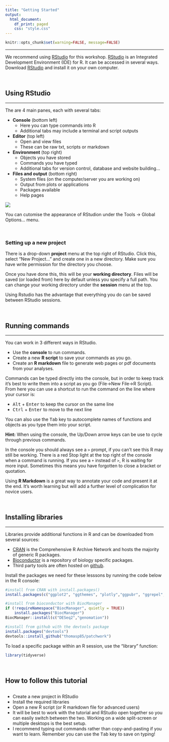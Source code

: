 ```yaml
---
title: "Getting Started"
output: 
  html_document:
    df_print: paged
    css: "style.css"
---
```


<head>
<script src="https://kit.fontawesome.com/ece750edd7.js" crossorigin="anonymous"></script>
</head>


```r
knitr::opts_chunk$set(warning=FALSE, message=FALSE)
```

----

We recommend using [RStudio](https://rstudio.com/) for this workshop. [RStudio](https://www.rstudio.com/) is an Integrated Development Environment (IDE) for R. It can be accessed in several ways. Download [RStudio](https://rstudio.com/) and install it on your own computer.

<br>

## Using RStudio
***

<div class = "row">
<div class = "col-md-6">
The are 4 main panes, each with several tabs: 

* **Console** (bottom left)
    + Here you can type commands into R 
    + Additional tabs may include a terminal and script outputs
* **Editor** (top left)
    + Open and view files
    + These can be raw txt, scripts or markdown 
* **Environment** (top right)
    + Objects you have stored
    + Commands you have typed
    + Additional tabs for version control, database and website building...
* **Files and output** (bottom right)
    + System files (on the computer/server you are working on)
    + Output from plots or applications 
    + Packages available
    + Help pages
</div>
<div class = "col-md-6">
![](images/rstudio-windows.png)
</div>
</div>

You can cutomise the appearance of RStudion under the Tools -> Global Options... menu.

<br>

###  **Setting up a new project**

There is a drop-down **project** menu at the top right of RStudio. Click this, select "New Project..." and create one in a new directory. Make sure you have write permission for the directory you choose.

Once you have done this, this will be your **working directory**. Files will be saved (or loaded from) here by default unless you specify a full path. You can change your working directory under the **session** menu at the top.

Using Rstudio has the advantage that everything you do can be saved between RStudio sessions.

<br>

## Running commands
***

You can work in 3 different ways in RStudio. 

* Use the **console** to run commands. 
* Create a new **R script** to save your commands as you go.
* Create an **R markdown** file to generate web pages or pdf documents from your analyses.

Commands can be typed directly into the console, but in order to keep track it's best to write them into a script as you go (File->New File->R Script). From here you can use a shortcut to run the command on the line where your cursor is: 

* <kbd>Alt</kbd> + <kbd>Enter</kbd> to keep the cursor on the same line
* <kbd>Ctrl</kbd> + <kbd>Enter</kbd> to move to the next line

You can also use the <kbd>Tab</kbd> key to autocomplete names of functions and objects as you type them into your script.

**Hint:** 
When using the console, the Up/Down arrow keys can be use to cycle through previous commands.

In the console you should always see a `>` prompt, if you can't see this R may still be working. There is a red Stop light at the top right of the console when a command is running. If you see a `+` instead of `>`, R is waiting for more input. Sometimes this means you have forgotten to close a bracket or quotation.

Using **R Markdown** is a great way to annotate your code and present it at the end. It's worth learning but will add a further level of complication for novice users.

<br>

## Installing libraries
***

Libraries provide additional functions in R and can be downloaded from several sources:

* [CRAN](https://cran.r-project.org/) is the Comprehensive R Archive Network and hosts the majority of generic R packages.
* [Bioconductor](https://www.bioconductor.org/) is a repository of biology specific packages.
* Third party tools are often hosted on [github](https://www.github.com).

Install the packages we need for these lesssons by running the code below in the R console:

```r

#install from CRAN with install.packages()
install.packages(c("ggplot2", "ggthemes", "plotly","ggpubr", "ggrepel","viridis","RColorBrewer","ggsci","tidyverse","gghighlight","rstatix"))

#install from bioconductor with BiocManager
if (!requireNamespace("BiocManager", quietly = TRUE))
    install.packages("BiocManager")
BiocManager::install(c("DESeq2","genomation"))

#install from github with the devtools package
install.packages("devtools")
devtools::install_github("thomasp85/patchwork")

```

To load a specific package within an R session, use the "library" function:

```r
library(tidyverse)
```

<br>
<div class="key-points">
<h2><i class="fas fa-thumbtack"></i> How to follow this tutorial</h2>
##
 * Create a new project in RStudio
 * Install the required libraries
 * Open a new R script (or R markdown file for advanced users)
 * It will be best to work with the tutorial and RStudio open together so you can easily switch between the two. Working on a wide split-screen or multiple desktops is the best setup.
 * I recommend typing out commands rather than copy-and-pasting if you want to learn. Remember you can use the <kbd>Tab</kbd> key to save on typing!
</div>
<br>